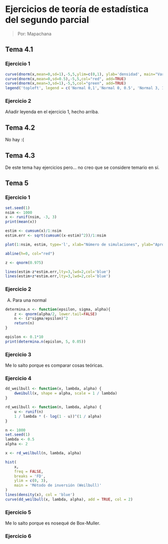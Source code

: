 # Ejercicios de teoría de estadística del segundo parcial

> Por: Mapachana

## Tema 4.1

### Ejercicio 1

```r
curve(dnorm(x,mean=0,sd=1),-5,5,ylim=c(0,1), ylab='densidad', main="Varias normales", col="blue")
curve(dnorm(x,mean=0,sd=0.5),-5,5,col="red", add=TRUE)
curve(dnorm(x,mean=3,sd=1),-5,5,col="green", add=TRUE)
legend('topleft', legend = c('Normal 0,1','Normal 0, 0.5', 'Normal 3, 1'),lty=1,col = c('blue','red','green'))
```

### Ejercicio 2

Añadir leyenda en el ejercicio 1, hecho arriba.

## Tema 4.2

No hay :(

## Tema 4.3

De este tema hay ejercicios pero... no creo que se considere temario en sí.

## Tema 5

### Ejercicio 1

```r
set.seed(1)
nsim <- 1000
x <- runif(nsim, -3, 3)
print(mean(x))

estim <- cumsum(x)/1:nsim
estim.err <- sqrt(cumsum((x-estim)^2))/1:nsim

plot(1:nsim, estim, type='l', xlab="Número de simulaciones", ylab="Aproximación de la media y error", col="black", ylim=c(-1,1))

abline(h=0, col="red")

z <- qnorm(0.975)

lines(estim-z*estim.err,lty=3,lwd=2,col='blue')
lines(estim+z*estim.err,lty=3,lwd=2,col='blue')
```

### Ejercicio 2

A) Para una normal

```r
determina.n <- function(epsilon, sigma, alpha){
    z <- qnorm(alpha/2, lower.tail=FALSE)
    n <- (z*sigma/epsilon)^2
    return(n)
}

epislon <- 0.1*10
print(determina.n(epislon, 5, 0.05))
```

### Ejercicio 3

Me lo salto porque es comparar cosas teóricas.

### Ejercicio 4

```r
dd_weilbull <- function(x, lambda, alpha) {
    dweibull(x, shape = alpha, scale = 1 / lambda)
}

rd_weilbull <- function(n, lambda, alpha) {
    u <- runif(n)
    1 / lambda * (- log(1 - u))^(1 / alpha)
}

n <- 1000
set.seed(1)
lambda <- 0.5
alpha <- 2

x <- rd_weilbull(n, lambda, alpha)

hist(
    x,
    freq = FALSE,
    breaks = 'FD',
    ylim = c(0, 3),
    main = 'Método de inversión (Weilbull)'
)
lines(density(x), col = 'blue')
curve(dd_weilbull(x, lambda, alpha), add = TRUE, col = 2)
```

### Ejercicio 5

Me lo salto porque es nosequé de Box-Muller.

### Ejercicio 6



